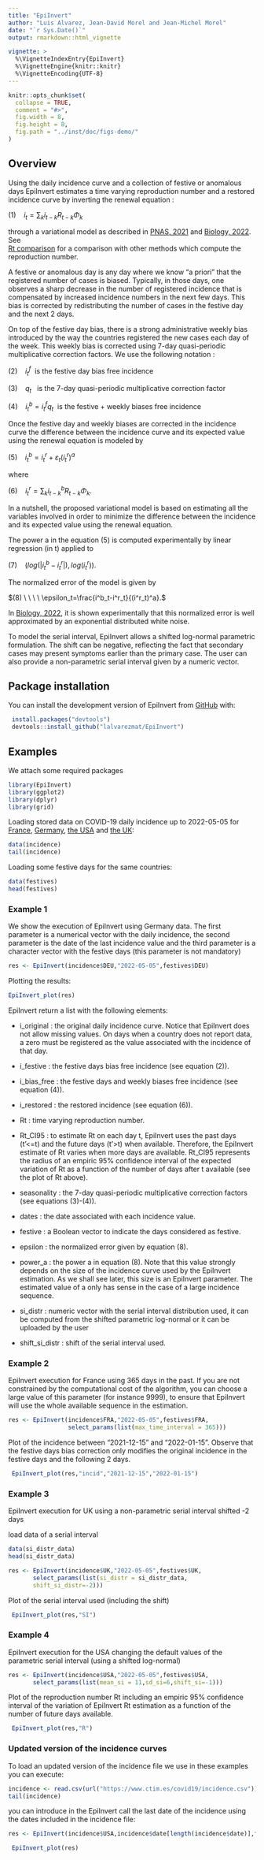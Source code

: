```yaml
---
title: "EpiInvert"
author: "Luis Alvarez, Jean-David Morel and Jean-Michel Morel"
date: "`r Sys.Date()`"
output: rmarkdown::html_vignette

vignette: >
  %\VignetteIndexEntry{EpiInvert}
  %\VignetteEngine{knitr::knitr}
  %\VignetteEncoding{UTF-8}
---
```

  
  
```r

knitr::opts_chunk$set(
  collapse = TRUE,
  comment = "#>", 
  fig.width = 8, 
  fig.height = 8, 
  fig.path = "../inst/doc/figs-demo/"
)

```

## Overview

Using the daily incidence curve and a collection of festive or anomalous days 
EpiInvert estimates a time varying reproduction number and a restored 
incidence curve by inverting the renewal equation : 

$(1) \ \ \ \ i_t=\sum_k i_{t-k}R_{t-k}\Phi_k$

through a variational model as described in 
<a href="https://www.pnas.org/doi/10.1073/pnas.2105112118" target="_blank">PNAS, 2021</a>
 and 
 <a href="https://www.mdpi.com/2079-7737/11/4/540" target="_blank">Biology, 2022</a>. 
 See  
 <a href="http://www.ctim.es/covid19/RtComparison.html" target="_blank">Rt comparison</a>
 for a comparison with other methods which compute the reproduction number. 
 
 

A festive or anomalous day is any day where we know "a priori" 
that the registered number of cases is biased. Typically, in those days, 
one observes a sharp decrease in the number of registered incidence that is 
compensated by increased incidence numbers in the next few days. This bias is corrected
by redistributing the number of cases in the festive day and the next 2 days. 

On top of the festive day bias, there is a strong administrative weekly bias 
introduced by the way the countries registered the new cases each day of the week. 
This weekly bias is corrected using 7-day quasi-periodic multiplicative correction
factors. We use the following notation : 

$(2) \ \ \ \ i^f_t \ \ \text{is the festive day bias free incidence}$

$(3) \ \ \ \ q_t \ \ \text{ is the 7-day quasi-periodic multiplicative correction factor}$

$(4) \ \ \ \ i^b_t=i^f_tq_t \ \ \text{is the festive + weekly biases free incidence}$

Once the festive day and weekly biases are corrected in the incidence curve 
the difference between the incidence curve and its expected value using 
the renewal equation is modeled  by

$(5) \ \ \ \ i^b_{t}=i^r_t+\varepsilon_{t}(i_{t}^r)^a$

where 

$(6) \ \ \ \ i^r_t=\sum_k i^b_{t-k}R_{t-k}\Phi_k.$

In a nutshell, the proposed variational model is 
based on estimating all the variables involved in order to minimize the 
difference between the incidence and its expected value using the renewal equation. 


The power a in the equation (5)  is computed experimentally  by linear 
regression (in t) applied to
 

$(7) \ \ \ \ (log(|i^b_{t}-i^r_t|),log(i^r_t)).$

The normalized error of the model is given by 

$(8) \ \ \ \ \epsilon_t=\frac{i^b_t-i^r_t}{(i^r_t)^a}.$

In <a href="https://www.mdpi.com/2079-7737/11/4/540" target="_blank">Biology, 2022</a>, it is shown 
experimentally that this normalized error is well approximated by an 
exponential distributed white noise. 

To model the serial interval, EpiInvert allows a shifted log-normal parametric 
formulation. The shift can be negative, reflecting the fact 
that secondary cases may present symptoms earlier than the primary case. The 
user can also provide a non-parametric serial interval given by a numeric vector. 

## Package installation

You can install the development version of EpiInvert from 
<a href="https://github.com/" target="_blank">GitHub</a> with:

```r
 install.packages("devtools")
 devtools::install_github("lalvarezmat/EpiInvert")
```

## Examples
We attach some required packages
```r
library(EpiInvert)
library(ggplot2)
library(dplyr)
library(grid)
```  

Loading stored data on COVID-19 daily incidence up to 2022-05-05 for 
<a href="https://www.santepubliquefrance.fr/dossiers/coronavirus-covid-19/coronavirus-chiffres-cles-et-evolution-de-la-covid-19-en-france-et-dans-le-monde">France</a>, 
<a href="https://experience.arcgis.com/experience/478220a4c454480e823b17327b2bf1d4">Germany</a>, 
<a href="https://ourworldindata.org/coronavirus-source-data">the USA</a> and 
<a href="https://ourworldindata.org/coronavirus-source-data">the UK</a>:

```r
data(incidence)
tail(incidence)
```

Loading some festive days for the same countries: 
```r
data(festives)
head(festives)
```


### Example 1
We show the execution of EpiInvert using Germany data. The first parameter is a numerical vector 
with the daily incidence, the second parameter is the date of the last incidence 
value and the third parameter is a character vector with the festive days (this
parameter is not mandatory)
```r
res <- EpiInvert(incidence$DEU,"2022-05-05",festives$DEU)
```

Plotting the results: 
```r
EpiInvert_plot(res)

```

EpiInvert return a list with the following elements: 

* i_original : the original daily incidence curve. Notice that EpiInvert does not 
allow missing values. On days when a country does not report data, a zero must
be registered as the value associated with the incidence of that day.

* i_festive : the festive days bias free incidence (see equation (2)).

* i_bias_free : the festive days and weekly biases free incidence (see equation (4)).

* i_restored : the restored incidence (see equation (6)).

* Rt : time varying reproduction number. 

* Rt_CI95 : to estimate Rt on each day t, EpiInvert uses the past days (t'<=t) and the future 
days (t'>t) when available. Therefore, the EpiInvert estimate of Rt varies when 
more days are available. Rt_CI95 represents the radius of an empiric  95% 
confidence interval of the expected variation of Rt as a function of the number 
of days after t available (see the plot of Rt above).

* seasonality : the 7-day quasi-periodic multiplicative correction factors 
(see equations (3)-(4)).

* dates : the date associated with each incidence value. 

* festive : a Boolean vector to indicate the days considered as festive. 

* epsilon : the normalized error given by equation (8). 

* power_a : the power a in equation (8). Note that this value strongly depends on the size of the incidence curve used by the EpiInvert estimation. As we shall see later, this size is an EpiInvert parameter. The estimated value of a only has sense in the case of a large incidence sequence. 

* si_distr : numeric vector with the serial interval distribution used, it can be 
computed from the shifted parametric log-normal or it can be uploaded by the 
user 

* shift_si_distr : shift of the serial interval used. 

### Example 2

EpiInvert execution for France using 365 days in the past. If you are not 
constrained by the computational cost of the algorithm, you can choose a large 
value of this parameter (for instance 9999), to ensure that EpiInvert will use
the whole available sequence in the estimation. 

```r
res <- EpiInvert(incidence$FRA,"2022-05-05",festives$FRA,
                 select_params(list(max_time_interval = 365)))
```

Plot of the incidence between "2021-12-15" and "2022-01-15". Observe that 
the festive days bias correction only modifies the original incidence in the 
festive days and the following 2 days. 

```r
 EpiInvert_plot(res,"incid","2021-12-15","2022-01-15")

```

### Example 3

EpiInvert execution for UK using a non-parametric serial interval shifted -2 days

load data of a serial interval

```r
data(si_distr_data)
head(si_distr_data)
```

```r
res <- EpiInvert(incidence$UK,"2022-05-05",festives$UK,
       select_params(list(si_distr = si_distr_data,
       shift_si_distr=-2)))
```


Plot of the serial interval used (including the shift)

```r
 EpiInvert_plot(res,"SI")

```

### Example 4

EpiInvert execution for the USA changing the default values of the parametric
serial interval (using a shifted log-normal) 


```r
res <- EpiInvert(incidence$USA,"2022-05-05",festives$USA,
       select_params(list(mean_si = 11,sd_si=6,shift_si=-1)))
```

Plot of the reproduction number Rt including an empiric 95\% confidence 
interval of the variation of EpiInvert Rt estimation as a function of 
the number of future days available.


```r
 EpiInvert_plot(res,"R")

```


### Updated version of the incidence curves
To load an updated version of the incidence file we use in these examples you can 
execute:  

```r
incidence <- read.csv(url("https://www.ctim.es/covid19/incidence.csv"))
tail(incidence)
```

you can introduce in the EpiInvert call the last date of the incidence using 
the dates included in the incidence file: 

```r
res <- EpiInvert(incidence$USA,incidence$date[length(incidence$date)],festives$USA)
```

```r
 EpiInvert_plot(res)

```



